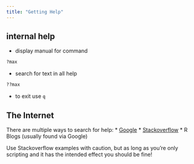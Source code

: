 ```yaml
---
title: "Getting Help"
---
```

## internal help


* display manual for command
```r
?max
```
* search for text in all help
```r
??max
```

* to exit use `q`

## The Internet

There are multiple ways to search for help:
* [Google](https://google.com)
* [Stackoverflow](https://stackoverflow.com)
* R Blogs (usually found via Google)

Use Stackoverflow examples with caution, but as long as you're only scripting and it has the intended effect you should be fine!